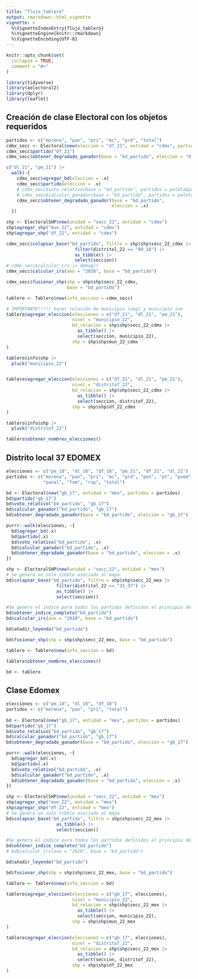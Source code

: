 ```yaml
---
title: "flujo_tablero"
output: rmarkdown::html_vignette
vignette: >
  %\VignetteIndexEntry{flujo_tablero}
  %\VignetteEngine{knitr::rmarkdown}
  %\VignetteEncoding{UTF-8}
---
```


```r
knitr::opts_chunk$set(
  collapse = TRUE,
  comment = "#>"
)
```

```r
library(tidyverse)
library(aelectoral2)
library(dplyr)
library(leaflet)
```

## Creación de clase Electoral con los objetos requeridos
```r

partidos <- c("morena", "pan", "pri", "mc", "prd", "total")
cdmx_secc <- Electoral$new(eleccion = "df_21", entidad = "cdmx", partidos = partidos)
cdmx_secc$partido("df_21")
cdmx_secc$obtener_degradado_ganador(base = "bd_partido", eleccion = "df_21")

c("dl_21", "pm_21") |>
  walk(~{
    cdmx_secc$agregar_bd(eleccion = .x)
    cdmx_secc$partido(eleccion = .x)
    # cdmx_secc$voto_relativo(base = "bd_partido", partidos = paleta$partidos, eleccion = .x)
    # cdmx_secc$calcular_ganador(base = "bd_partido", partidos = paleta$partidos, eleccion = .x)
    cdmx_secc$obtener_degradado_ganador(base = "bd_partido",
                                        eleccion = .x)
  })

shp <- ElectoralSHP$new(unidad = "secc_22", entidad = "cdmx")
shp$agregar_shp("mun_22", entidad = "cdmx")
shp$agregar_shp("df_22", entidad = "cdmx")

cdmx_secc$colapsar_base("bd_partido", filtro = shp$shp$secc_22_cdmx |>
                          filter(distritol_22 == "09_18") |>
                          as_tibble() |>
                          select(seccion))
# cdmx_secc$calcular_irs |> debug()
cdmx_secc$calcular_irs(ano = "2020", base = "bd_partido")

cdmx_secc$fusionar_shp(shp = shp$shp$secc_22_cdmx,
                       base = "bd_partido")
```


```r
tablero <- Tablero$new(info_seccion = cdmx_secc)

# IMPORTANTE!!!!! hacer relación de municipio inegi y municipio ine
tablero$agregar_eleccion(elecciones = c("df_21", "dl_21", "pm_21"),
                         nivel = "municipio_22",
                         bd_relacion = shp$shp$secc_22_cdmx |>
                           as_tibble() |>
                           select(seccion, municipio_22),
                         shp = shp$shp$mun_22_cdmx
)

tablero$info$shp |>
  pluck("municipio_22")


tablero$agregar_eleccion(elecciones = c("df_21", "dl_21", "pm_21"),
                         nivel = "distritof_22",
                         bd_relacion = shp$shp$secc_22_cdmx |>
                           as_tibble() |>
                           select(seccion, distritof_22),
                         shp = shp$shp$df_22_cdmx
)

tablero$info$shp |>
  pluck("distritof_22")

tablero$obtener_nombres_elecciones()

```

## Distrito local 37 EDOMEX

```r
elecciones <- c("pm_18", "dl_18", "df_18", "pm_21", "df_21", "dl_21")
partidos <- c("morena", "pan", "pri", "mc", "prd", "pes", "pt", "pvem",
              "panal", "fxm", "rsp", "total")

bd <- Electoral$new("gb_17", entidad = "mex", partidos = partidos)
bd$partido("gb_17")
bd$voto_relativo("bd_partido", "gb_17")
bd$calcular_ganador("bd_partido", "gb_17")
bd$obtener_degradado_ganador(base = "bd_partido", eleccion = "gb_17")

purrr::walk(elecciones, ~{
  bd$agregar_bd(.x)
  bd$partido(.x)
  bd$voto_relativo("bd_partido", .x)
  bd$calcular_ganador("bd_partido", .x)
  bd$obtener_degradado_ganador(base = "bd_partido", eleccion = .x)
})

shp <- ElectoralSHP$new(unidad = "secc_22", entidad = "mex")
# Se genera un solo tibble asociado al mapa
bd$colapsar_base("bd_partido", filtro = shp$shp$secc_22_mex |>
                   filter(distritol_22 == "15_37") |>
                   as_tibble() |>
                   select(seccion))

#Se genera el índice para todos los partidos definidos al principio del código
bd$obtener_indice_completo("bd_partido")
bd$calcular_irs(ano = "2020", base = "bd_partido")

bd$añadir_leyenda("bd_partido")

bd$fusionar_shp(shp = shp$shp$secc_22_mex, base = "bd_partido")

tablero <- Tablero$new(info_seccion = bd)

tablero$obtener_nombres_elecciones()

bd <- tablero

```

## Clase Edomex

```r
elecciones <- c("pm_18", "dl_18", "df_18")
partidos <- c("morena", "pan", "pri", "total")
  
bd <- Electoral$new("gb_17", entidad = "mex", partidos = partidos)
bd$partido("gb_17")
bd$voto_relativo("bd_partido", "gb_17")
bd$calcular_ganador("bd_partido", "gb_17")
bd$obtener_degradado_ganador(base = "bd_partido", eleccion = "gb_17")

purrr::walk(elecciones, ~{
  bd$agregar_bd(.x)
  bd$partido(.x)
  bd$voto_relativo("bd_partido", .x)
  bd$calcular_ganador("bd_partido", .x)
  bd$obtener_degradado_ganador(base = "bd_partido", eleccion = .x)
})

shp <- ElectoralSHP$new(unidad = "secc_22", entidad = "mex")
shp$agregar_shp("mun_22", entidad = "mex")
shp$agregar_shp("df_22", entidad = "mex")
# Se genera un solo tibble asociado al mapa
bd$colapsar_base("bd_partido", filtro = shp$shp$secc_22_mex |>
                   as_tibble() |>
                   select(seccion))

#Se genera el índice para todos los partidos definidos al principio del código
bd$obtener_indice_completo("bd_partido")
# bd$calcular_irs(ano = "2020", base = "bd_partido")

bd$añadir_leyenda("bd_partido")

bd$fusionar_shp(shp = shp$shp$secc_22_mex, base = "bd_partido")

tablero <- Tablero$new(info_seccion = bd)

tablero$agregar_eleccion(elecciones = c("gb_17", elecciones),
                         nivel = "municipio_22",
                         bd_relacion = shp$shp$secc_22_mex |>
                           as_tibble() |>
                           select(seccion, municipio_22),
                         shp = shp$shp$mun_22_mex
)

tablero$agregar_eleccion(elecciones = c("gb_17", elecciones),
                         nivel = "distritof_22",
                         bd_relacion = shp$shp$secc_22_mex |>
                           as_tibble() |>
                           select(seccion, distritof_22),
                         shp = shp$shp$df_22_mex
)

```



